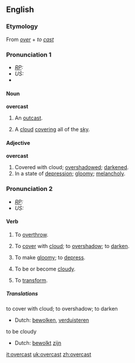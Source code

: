 ==English==
===Etymology===
From ''[[over]]'' + ''to [[cast]]''

===Pronunciation 1===
* ''[[RP]]:'' {{IPA|/ˈəʊvəkɑːst/}}
* ''US:'' {{IPA|/ˈɔʊvərkæst/}}
*{{audio|en-uk-overcast.ogg|Audio (UK)}}
====Noun====
'''overcast'''
# {{obsolete}} An [[outcast]].
# A [[cloud]] [[cover]]ing all of the [[sky]].

====Adjective====
'''overcast'''
# Covered with cloud; [[overshadow]]ed; [[darken]]ed.
# In a state of [[depression]]; [[gloomy]]; [[melancholy]].

===Pronunciation 2===
* ''[[RP]]:'' {{IPA|/əʊvəˈkɑːst/}}
* ''US:'' {{IPA|/ɔʊvərˈkæst/}}

====Verb====
{{irregverb|overcast|[[overcasts]]|overcast|overcast|[[overcasting]]}}
# {{transitive}} {{obsolete}} To [[overthrow]].
# {{transitive}} To [[cover]] with [[cloud]]; to [[overshadow]]; to [[darken]].
# {{transitive}} To make [[gloomy]]; to [[depress]].
# {{intransitive}} To be or become [[cloudy]].
# {{transitive}} {{obsolete}} To [[transform]].

=====Translations=====
;to cover with cloud; to overshadow; to darken
*Dutch: [[bewolken]], [[verduisteren]]

;to be cloudy
*Dutch: [[bewolkt]] [[zijn]]

[[it:overcast]]
[[uk:overcast]]
[[zh:overcast]]